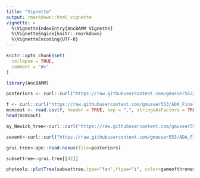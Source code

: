 ```yaml
---
title: "Vignette"
output: rmarkdown::html_vignette
vignette: >
  %\VignetteIndexEntry{AncBAMM Vignette}
  %\VignetteEngine{knitr::rmarkdown}
  %\VignetteEncoding{UTF-8}
---
```


```r
knitr::opts_chunk$set(
  collapse = TRUE,
  comment = "#>"
)
```

```r
library(AncBAMM)
```

```r
posteriors <- curl::curl("https://raw.githubusercontent.com/gmusser553/ADA_Final_Project/master/posterior_tree_set.nex")
```

```r
f <- curl::curl("https://raw.githubusercontent.com/gmusser553/ADA_Final_Project/master/mcmc_out.txt")
mcmcout <- read.csv(f, header = TRUE, sep = ",", stringsAsFactors = TRUE)
head(mcmcout)
```

```r
my_Newick_tree<-curl::curl("https://raw.githubusercontent.com/gmusser553/ADA_Final_Project/master/MyNewickTreefile.tre")
```

```r
sevent<-curl::curl("https://raw.githubusercontent.com/gmusser553/ADA_Final_Project/master/sevent_data.txt")
```


```r
grui.tree<-ape::read.nexus(file=posteriors) 

subsettree<-grui.tree[[42]]

```


```r
phytools::plotTree(subsettree,type="fan",ftype="i", color=gameofthrones::got(150, option = "Targaryen2"), fsize=0.3)
```

